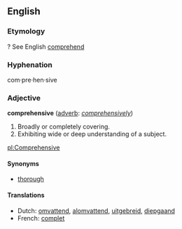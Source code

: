 ==English==
===Etymology===
? See English [[comprehend]]

===Hyphenation===
com&middot;pre&middot;hen&middot;sive

===Adjective===
'''comprehensive''' ([[adverb]]: ''[[comprehensively]]'')

# Broadly or completely covering.
# Exhibiting wide or deep understanding of a subject.

[[pl:Comprehensive]]

====Synonyms====
*[[thorough]]

====Translations====
*Dutch: [[omvattend]], [[alomvattend]], [[uitgebreid]], [[diepgaand]]
*French: [[complet]]